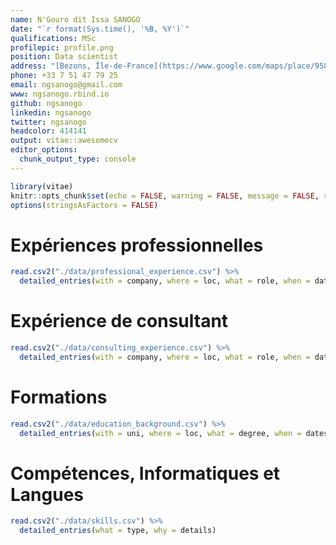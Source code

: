 ```yaml
---
name: N'Gouro dit Issa SANOGO
date: "`r format(Sys.time(), '%B, %Y')`"
qualifications: MSc
profilepic: profile.png
position: Data scientist
address: "[Bezons, Île-de-France](https://www.google.com/maps/place/95870+Bezons/data=!4m2!3m1!1s0x47e664161c8482d3:0x40b82c3688b35a0?sa=X&ved=2ahUKEwjapNGXk57oAhUHrxoKHYXADZcQ8gEwDHoECBkQBA)"
phone: +33 7 51 47 79 25
email: ngsanogo@gmail.com
www: ngsanogo.rbind.io
github: ngsanogo
linkedin: ngsanogo
twitter: ngsanogo
headcolor: 414141
output: vitae::awesomecv
editor_options: 
  chunk_output_type: console
---
```


```r
library(vitae)
knitr::opts_chunk$set(echo = FALSE, warning = FALSE, message = FALSE, results = "asis")
options(stringsAsFactors = FALSE)
```

# Expériences professionnelles

```r
read.csv2("./data/professional_experience.csv") %>% 
  detailed_entries(with = company, where = loc, what = role, when = dates, why = details)
```

# Expérience de consultant 

```r
read.csv2("./data/consulting_experience.csv") %>% 
  detailed_entries(with = company, where = loc, what = role, when = dates, why = details)
```

# Formations

```r
read.csv2("./data/education_background.csv") %>% 
  detailed_entries(with = uni, where = loc, what = degree, when = dates, why = details)
```

# Compétences, Informatiques et Langues

```r
read.csv2("./data/skills.csv") %>%
  detailed_entries(what = type, why = details)
```
